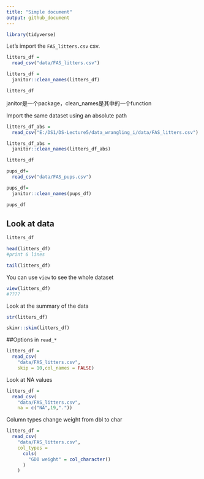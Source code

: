 ```yaml
---
title: "Simple document"
output: github_document
---
```

```r
library(tidyverse)
```

Let's import the `FAS_litters.csv` csv.

```r
litters_df =
  read_csv("data/FAS_litters.csv")

litters_df =
  janitor::clean_names(litters_df)

litters_df
```

janitor是一个package，clean_names是其中的一个function

Import the same dataset using an absolute path

```r
litters_df_abs =
  read_csv("E:/DS1/DS-Lecture5/data_wrangling_i/data/FAS_litters.csv")

litters_df_abs =
  janitor::clean_names(litters_df_abs)

litters_df
```

```r
pups_df= 
  read_csv("data/FAS_pups.csv")

pups_df=
  janitor::clean_names(pups_df)

pups_df
```

## Look at data
```r
litters_df

head(litters_df)
#print 6 lines

tail(litters_df)
```

You can use `view` to see the whole dataset
```r
view(litters_df)
#????
```

Look at the summary of the data
```r
str(litters_df)

skimr::skim(litters_df)
```

##Options in `read_*`


```r
litters_df =
  read_csv(
    "data/FAS_litters.csv", 
    skip = 10,col_names = FALSE)
```

Look at NA values
```r
litters_df =
  read_csv(
    "data/FAS_litters.csv", 
    na = c("NA",19,"."))
```

Column types
change weight from dbl to char

```r
litters_df =
  read_csv(
    "data/FAS_litters.csv",
    col_types =
      cols(
        "GD0 weight" = col_character()
      )
    )
```
